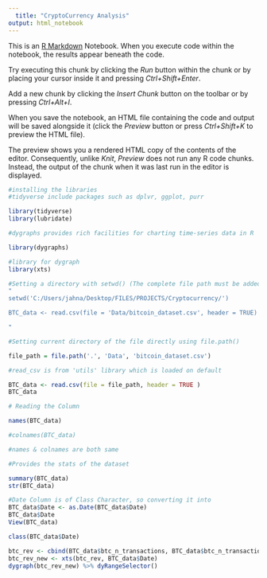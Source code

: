 ```yaml
---
  title: "CryptoCurrency Analysis"
output: html_notebook
---
```


This is an [R Markdown](http://rmarkdown.rstudio.com) Notebook. When you execute code within the notebook, the results appear beneath the code. 

Try executing this chunk by clicking the *Run* button within the chunk or by placing your cursor inside it and pressing *Ctrl+Shift+Enter*. 

Add a new chunk by clicking the *Insert Chunk* button on the toolbar or by pressing *Ctrl+Alt+I*.

When you save the notebook, an HTML file containing the code and output will be saved alongside it (click the *Preview* button or press *Ctrl+Shift+K* to preview the HTML file).

The preview shows you a rendered HTML copy of the contents of the editor. Consequently, unlike *Knit*, *Preview* does not run any R code chunks. Instead, the output of the chunk when it was last run in the editor is displayed.
```r

#installing the libraries
#tidyverse include packages such as dplvr, ggplot, purr

library(tidyverse)
library(lubridate)

#dygraphs provides rich facilities for charting time-series data in R

library(dygraphs)

#library for dygraph
library(xts)
```


```r
#Setting a directory with setwd() (The complete file path must be added)
"
setwd('C:/Users/jahna/Desktop/FILES/PROJECTS/Cryptocurrency/')

BTC_data <- read.csv(file = 'Data/bitcoin_dataset.csv', header = TRUE)

"

#Setting current directory of the file directly using file.path()

file_path = file.path('.', 'Data', 'bitcoin_dataset.csv')

#read_csv is from 'utils' library which is loaded on default

BTC_data <- read.csv(file = file_path, header = TRUE )
BTC_data
```

```r
# Reading the Column

names(BTC_data)

#colnames(BTC_data)

#names & colnames are both same
```
```r

#Provides the stats of the dataset

summary(BTC_data)
str(BTC_data)

```

```r

#Date Column is of Class Character, so converting it into 
BTC_data$Date <- as.Date(BTC_data$Date)
BTC_data$Date
View(BTC_data)


``` 

```r
class(BTC_data$Date)

```

```r
btc_rev <- cbind(BTC_data$btc_n_transactions, BTC_data$btc_n_transactions_total)
btc_rev_new <- xts(btc_rev, BTC_data$Date)
dygraph(btc_rev_new) %>% dyRangeSelector()
```

